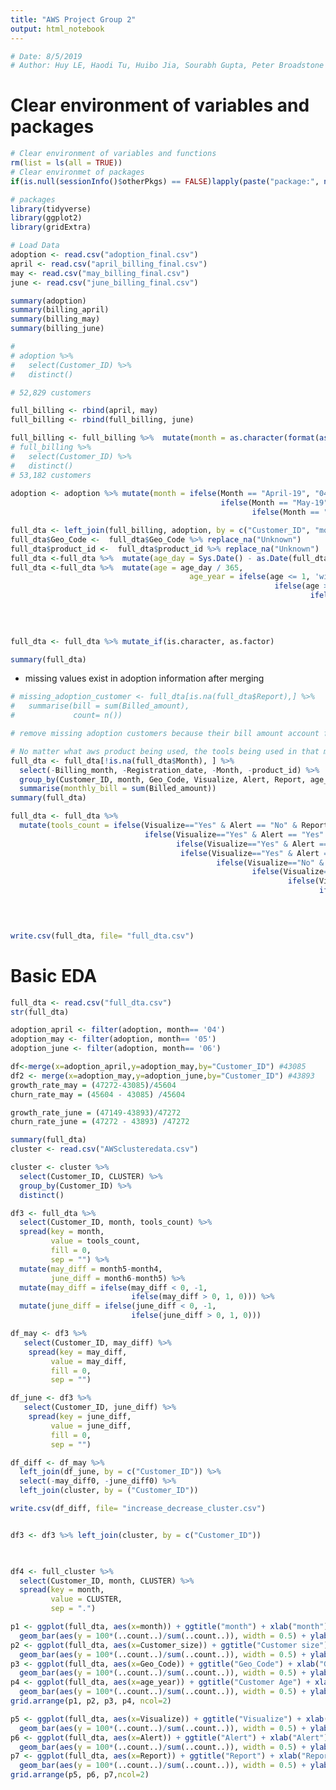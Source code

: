 ```yaml
---
title: "AWS Project Group 2"
output: html_notebook
---
```


```r
# Date: 8/5/2019
# Author: Huy LE, Haodi Tu, Huibo Jia, Sourabh Gupta, Peter Broadstone
```


Clear environment of variables and packages  
=========================================

```r
# Clear environment of variables and functions
rm(list = ls(all = TRUE)) 
# Clear environmet of packages
if(is.null(sessionInfo()$otherPkgs) == FALSE)lapply(paste("package:", names(sessionInfo()$otherPkgs), sep=""), detach, character.only = TRUE, unload = TRUE)

```

```r
# packages
library(tidyverse)
library(ggplot2)
library(gridExtra)
```

```r
# Load Data
adoption <- read.csv("adoption_final.csv")
april <- read.csv("april_billing_final.csv")
may <- read.csv("may_billing_final.csv")
june <- read.csv("june_billing_final.csv")
```


```r
summary(adoption)
summary(billing_april)
summary(billing_may)
summary(billing_june)

```

```r
# 
# adoption %>%
#   select(Customer_ID) %>%
#   distinct()

# 52,829 customers
```

```r
full_billing <- rbind(april, may)
full_billing <- rbind(full_billing, june)

full_billing <- full_billing %>%  mutate(month = as.character(format(as.Date(full_billing$Billing_month), '%m')))
# full_billing %>%
#   select(Customer_ID) %>%
#   distinct()
# 53,182 customers
  
adoption <- adoption %>% mutate(month = ifelse(Month == "April-19", "04",
                                               ifelse(Month == "May-19", "05",
                                                      ifelse(Month == "June-19", "06", 0))))
```

```r
full_dta <- left_join(full_billing, adoption, by = c("Customer_ID", "month") )
full_dta$Geo_Code <-  full_dta$Geo_Code %>% replace_na("Unknown")
full_dta$product_id <-  full_dta$product_id %>% replace_na("Unknown")
full_dta <-full_dta %>%  mutate(age_day = Sys.Date() - as.Date(full_dta$Registration_date))
full_dta <-full_dta %>%  mutate(age = age_day / 365,
                                        age_year = ifelse(age <= 1, 'within 1 year', 
                                                           ifelse(age >1 & age_day / 365 <= 3, '1-3 years',
                                                                   ifelse(age >3 & age_day / 365 <= 5, '3-5 years',
                                                                          ifelse(age > 5 & age_day / 365 <= 8, '5-8 years',
                                                                                 ifelse(age > 8, 'over 8 years', 0)))))) %>% select(-c(age_day, age))
  
```


```r
full_dta <- full_dta %>% mutate_if(is.character, as.factor)
```



```r
summary(full_dta)
```

+ missing values exist in adoption information after merging 

```r
# missing_adoption_customer <- full_dta[is.na(full_dta$Report),] %>%
#   summarise(bill = sum(Billed_amount),
#             count= n()) 

# remove missing adoption customers because their bill amount account for 1% of total bill amount -- they may be internal users

# No matter what aws product being used, the tools being used in that month is consistent?
full_dta <- full_dta[!is.na(full_dta$Month), ] %>%
  select(-Billing_month, -Registration_date, -Month, -product_id) %>%
  group_by(Customer_ID, month, Geo_Code, Visualize, Alert, Report, age_year, Customer_size) %>%
  summarise(monthly_bill = sum(Billed_amount))
summary(full_dta)

```


```r

full_dta <- full_dta %>% 
  mutate(tools_count = ifelse(Visualize=="Yes" & Alert == "No" & Report =="No", 1,
                              ifelse(Visualize=="Yes" & Alert == "Yes" & Report =="No",2,
                                     ifelse(Visualize=="Yes" & Alert == "No" & Report =="Yes",2,
                                      ifelse(Visualize=="Yes" & Alert == "Yes" & Report =="Yes",3,
                                              ifelse(Visualize=="No" & Alert == "Yes" & Report =="No",1,
                                                      ifelse(Visualize=="No" & Alert == "Yes" & Report =="Yes",2,
                                                              ifelse(Visualize=="No" & Alert == "No" & Report =="No",0,
                                                                     ifelse(Visualize=="No" & Alert == "No" & Report =="Yes",1,
                                                                            ifelse(Visualize=="No" & Alert == "Yes" & Report =="No",1))))))))))

  

write.csv(full_dta, file= "full_dta.csv")
```

Basic EDA
============================================

```r
full_dta <- read.csv("full_dta.csv")
str(full_dta)
```

```r
adoption_april <- filter(adoption, month== '04')
adoption_may <- filter(adoption, month== '05')
adoption_june <- filter(adoption, month== '06')
```

```r
df<-merge(x=adoption_april,y=adoption_may,by="Customer_ID") #43085
df2 <- merge(x=adoption_may,y=adoption_june,by="Customer_ID") #43893
growth_rate_may = (47272-43085)/45604
churn_rate_may = (45604 - 43085) /45604

growth_rate_june = (47149-43893)/47272
churn_rate_june = (47272 - 43893) /47272

```

```r
summary(full_dta)
cluster <- read.csv("AWSclusteredata.csv")

```

```r
cluster <- cluster %>%
  select(Customer_ID, CLUSTER) %>%
  group_by(Customer_ID) %>%
  distinct()
```

```r
df3 <- full_dta %>%
  select(Customer_ID, month, tools_count) %>%
  spread(key = month,
         value = tools_count,
         fill = 0,
         sep = "") %>%
  mutate(may_diff = month5-month4,
         june_diff = month6-month5) %>%
  mutate(may_diff = ifelse(may_diff < 0, -1,
                           ifelse(may_diff > 0, 1, 0))) %>%
  mutate(june_diff = ifelse(june_diff < 0, -1,
                           ifelse(june_diff > 0, 1, 0)))

df_may <- df3 %>%
   select(Customer_ID, may_diff) %>%
    spread(key = may_diff,
         value = may_diff,
         fill = 0,
         sep = "") 

df_june <- df3 %>%
   select(Customer_ID, june_diff) %>%
    spread(key = june_diff,
         value = june_diff,
         fill = 0,
         sep = "") 

df_diff <- df_may %>% 
  left_join(df_june, by = c("Customer_ID")) %>%
  select(-may_diff0, -june_diff0) %>%
  left_join(cluster, by = ("Customer_ID"))

write.csv(df_diff, file= "increase_decrease_cluster.csv")


df3 <- df3 %>% left_join(cluster, by = c("Customer_ID"))

  

df4 <- full_cluster %>%
  select(Customer_ID, month, CLUSTER) %>%
  spread(key = month,
         value = CLUSTER,
         sep = ".") 

```



```r
p1 <- ggplot(full_dta, aes(x=month)) + ggtitle("month") + xlab("month") +
  geom_bar(aes(y = 100*(..count..)/sum(..count..)), width = 0.5) + ylab("Percentage") + coord_flip() + theme_minimal()
p2 <- ggplot(full_dta, aes(x=Customer_size)) + ggtitle("Customer size") + xlab("Customer size") + 
  geom_bar(aes(y = 100*(..count..)/sum(..count..)), width = 0.5) + ylab("Percentage") + coord_flip() + theme_minimal()
p3 <- ggplot(full_dta, aes(x=Geo_Code)) + ggtitle("Geo_Code") + xlab("Geo_Code") + 
  geom_bar(aes(y = 100*(..count..)/sum(..count..)), width = 0.5) + ylab("Percentage") + coord_flip() + theme_minimal()
p4 <- ggplot(full_dta, aes(x=age_year)) + ggtitle("Customer Age") + xlab("Customer Age") +
  geom_bar(aes(y = 100*(..count..)/sum(..count..)), width = 0.5) + ylab("Percentage") + coord_flip() + theme_minimal()
grid.arrange(p1, p2, p3, p4, ncol=2)
```


```r
p5 <- ggplot(full_dta, aes(x=Visualize)) + ggtitle("Visualize") + xlab("Visualize") +
  geom_bar(aes(y = 100*(..count..)/sum(..count..)), width = 0.5) + ylab("Percentage") + coord_flip() + theme_minimal()
p6 <- ggplot(full_dta, aes(x=Alert)) + ggtitle("Alert") + xlab("Alert") + 
  geom_bar(aes(y = 100*(..count..)/sum(..count..)), width = 0.5) + ylab("Percentage") + coord_flip() + theme_minimal()
p7 <- ggplot(full_dta, aes(x=Report)) + ggtitle("Report") + xlab("Report") + 
  geom_bar(aes(y = 100*(..count..)/sum(..count..)), width = 0.5) + ylab("Percentage") + coord_flip() + theme_minimal()
grid.arrange(p5, p6, p7,ncol=2)
```






